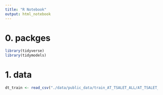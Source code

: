```yaml
---
title: "R Notebook"
output: html_notebook
---
```


# 0. packges
```r
library(tidyverse)
library(tidymodels)
```

# 1. data
```r
dt_train <- read_csv("./data/public_data/train_AT_TSALET_ALL/AT_TSALET_ALL_201601.csv")
```






